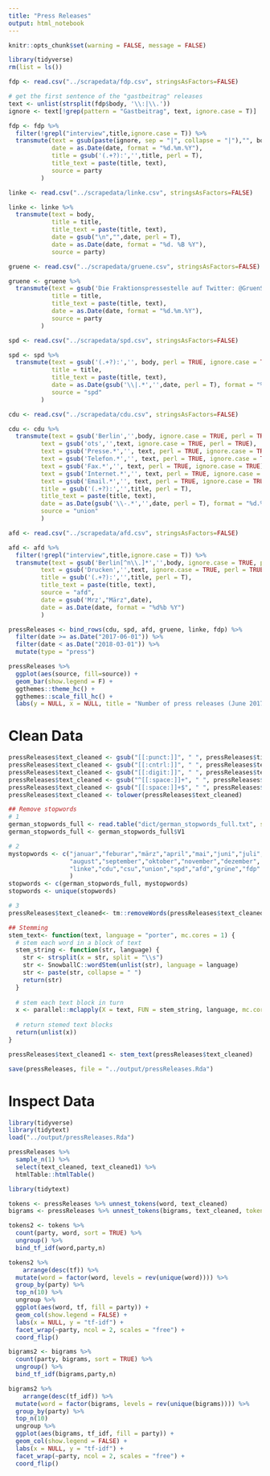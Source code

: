 ```yaml
---
title: "Press Releases"
output: html_notebook
---
```


```r
knitr::opts_chunk$set(warning = FALSE, message = FALSE)
```


```r
library(tidyverse)
rm(list = ls())
```

```r
fdp <- read.csv("../scrapedata/fdp.csv", stringsAsFactors=FALSE)

# get the first sentence of the "gastbeitrag" releases
text <- unlist(strsplit(fdp$body, '\\:|\\.'))
ignore <- text[!grep(pattern = "Gastbeitrag", text, ignore.case = T)]

fdp <- fdp %>%
  filter(!grepl("interview",title,ignore.case = T)) %>%
  transmute(text = gsub(paste(ignore, sep = "|", collapse = "|"),"", body),
            date = as.Date(date, format = "%d.%m.%Y"),
            title = gsub('(.+?):','',title, perl = T),
            title_text = paste(title, text),
            source = party
         ) 
```

```r
linke <- read.csv("../scrapedata/linke.csv", stringsAsFactors=FALSE)

linke <- linke %>%
  transmute(text = body,
            title = title,
            title_text = paste(title, text),
            date = gsub("\n","",date, perl = T),
            date = as.Date(date, format = "%d. %B %Y"),
            source = party)
```

```r
gruene <- read.csv("../scrapedata/gruene.csv", stringsAsFactors=FALSE)

gruene <- gruene %>%
  transmute(text = gsub('Die Fraktionspressestelle auf Twitter: @GruenSprecher','',body),
            title = title,
            title_text = paste(title, text),
            date = as.Date(date, format = "%d.%m.%Y"),
            source = party
         )
```

```r
spd <- read.csv("../scrapedata/spd.csv", stringsAsFactors=FALSE)

spd <- spd %>%
  transmute(text = gsub('(.+?):','', body, perl = TRUE, ignore.case = TRUE),
            title = title,
            title_text = paste(title, text),
            date = as.Date(gsub('\\|.*','',date, perl = T), format = "%d.%m.%Y"),
            source = "spd"
         )
```

```r
cdu <- read.csv("../scrapedata/cdu.csv", stringsAsFactors=FALSE)

cdu <- cdu %>%
  transmute(text = gsub('Berlin','',body, ignore.case = TRUE, perl = TRUE),
         text = gsub('ots','',text, ignore.case = TRUE, perl = TRUE),
         text = gsub('Presse.*','', text, perl = TRUE, ignore.case = TRUE),
         text = gsub('Telefon.*','', text, perl = TRUE, ignore.case = TRUE),
         text = gsub('Fax.*','', text, perl = TRUE, ignore.case = TRUE),
         text = gsub('Internet.*','', text, perl = TRUE, ignore.case = TRUE),
         text = gsub('Email.*','', text, perl = TRUE, ignore.case = TRUE),
         title = gsub('(.+?):','',title, perl = T),
         title_text = paste(title, text),
         date = as.Date(gsub('\\-.*','',date, perl = T), format = "%d.%m.%Y"),
         source = "union"
         ) 
```


```r
afd <- read.csv("../scrapedata/afd.csv", stringsAsFactors=FALSE)

afd <- afd %>%
  filter(!grepl("interview",title,ignore.case = T)) %>%
  transmute(text = gsub('Berlin[^n\\.]*','',body, ignore.case = TRUE, perl = TRUE),
         text = gsub('Drucken','',text, ignore.case = TRUE, perl = TRUE),
         title = gsub('(.+?):','',title, perl = T),
         title_text = paste(title, text),
         source = "afd",
         date = gsub('Mrz',"März",date),
         date = as.Date(date, format = "%d%b %Y")
         ) 
```

```r
pressReleases <- bind_rows(cdu, spd, afd, gruene, linke, fdp) %>%
  filter(date >= as.Date("2017-06-01")) %>%
  filter(date < as.Date("2018-03-01")) %>%
  mutate(type = "press")
```

```r
pressReleases %>%
  ggplot(aes(source, fill=source)) +
  geom_bar(show.legend = F) +
  ggthemes::theme_hc() +
  ggthemes::scale_fill_hc() +
  labs(y = NULL, x = NULL, title = "Number of press releases (June 2017 - March 2018)")
```

# Clean Data
```r
pressReleases$text_cleaned <- gsub("[[:punct:]]", " ", pressReleases$title_text)
pressReleases$text_cleaned <- gsub("[[:cntrl:]]", " ", pressReleases$text_cleaned)
pressReleases$text_cleaned <- gsub("[[:digit:]]", " ", pressReleases$text_cleaned)
pressReleases$text_cleaned <- gsub("^[[:space:]]+", " ", pressReleases$text_cleaned)
pressReleases$text_cleaned <- gsub("[[:space:]]+$", " ", pressReleases$text_cleaned)
pressReleases$text_cleaned <- tolower(pressReleases$text_cleaned)

## Remove stopwords
# 1
german_stopwords_full <- read.table("dict/german_stopwords_full.txt", stringsAsFactors = F)
german_stopwords_full <- german_stopwords_full$V1

# 2
mystopwords <- c("januar","feburar","märz","april","mai","juni","juli",
                 "august","september","oktober","november","dezember",
                 "linke","cdu","csu","union","spd","afd","grüne","fdp"
                 )
stopwords <- c(german_stopwords_full, mystopwords)
stopwords <- unique(stopwords)

# 3
pressReleases$text_cleaned<- tm::removeWords(pressReleases$text_cleaned, stopwords)

## Stemming
stem_text<- function(text, language = "porter", mc.cores = 1) {
  # stem each word in a block of text
  stem_string <- function(str, language) {
    str <- strsplit(x = str, split = "\\s")
    str <- SnowballC::wordStem(unlist(str), language = language)
    str <- paste(str, collapse = " ")
    return(str)
  }
   
  # stem each text block in turn
  x <- parallel::mclapply(X = text, FUN = stem_string, language, mc.cores = mc.cores)
   
  # return stemed text blocks
  return(unlist(x))
}

pressReleases$text_cleaned1 <- stem_text(pressReleases$text_cleaned)
```

```r
save(pressReleases, file = "../output/pressReleases.Rda")
```

# Inspect Data

```r
library(tidyverse)
library(tidytext)
load("../output/pressReleases.Rda")
```

```r
pressReleases %>%
  sample_n(1) %>%
  select(text_cleaned, text_cleaned1) %>%
  htmlTable::htmlTable()
```

```r
library(tidytext)

tokens <- pressReleases %>% unnest_tokens(word, text_cleaned)
bigrams <- pressReleases %>% unnest_tokens(bigrams, text_cleaned, token="ngrams", n=2)
```

```r
tokens2 <- tokens %>%
  count(party, word, sort = TRUE) %>%
  ungroup() %>%
  bind_tf_idf(word,party,n)

tokens2 %>% 
    arrange(desc(tf)) %>%
  mutate(word = factor(word, levels = rev(unique(word)))) %>% 
  group_by(party) %>% 
  top_n(10) %>% 
  ungroup %>%
  ggplot(aes(word, tf, fill = party)) +
  geom_col(show.legend = FALSE) +
  labs(x = NULL, y = "tf-idf") +
  facet_wrap(~party, ncol = 2, scales = "free") +
  coord_flip()
```

```r
bigrams2 <- bigrams %>%
  count(party, bigrams, sort = TRUE) %>%
  ungroup() %>%
  bind_tf_idf(bigrams,party,n)

bigrams2 %>% 
    arrange(desc(tf_idf)) %>%
  mutate(word = factor(bigrams, levels = rev(unique(bigrams)))) %>% 
  group_by(party) %>% 
  top_n(10) 
  ungroup %>%
  ggplot(aes(bigrams, tf_idf, fill = party)) +
  geom_col(show.legend = FALSE) +
  labs(x = NULL, y = "tf-idf") +
  facet_wrap(~party, ncol = 2, scales = "free") +
  coord_flip()
```


